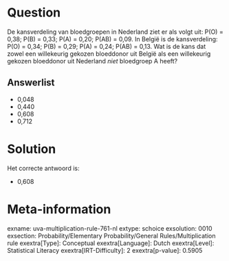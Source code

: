Question
========

De kansverdeling van bloedgroepen in Nederland ziet er als volgt uit:
P(O) = 0,38; P(B) = 0,33; P(A) = 0,20; P(AB) = 0,09. In België is de
kansverdeling: P(O) = 0,34; P(B) = 0,29; P(A) = 0,24; P(AB) = 0,13. Wat
is de kans dat zowel een willekeurig gekozen bloeddonor uit België als
een willekeurig gekozen bloeddonor uit Nederland *niet* bloedgroep A
heeft?

Answerlist
----------

* 0,048
* 0,440
* 0,608
* 0,712

Solution
========

Het correcte antwoord is: 

* 0,608

Meta-information
================
exname: uva-multiplication-rule-761-nl
extype: schoice
exsolution: 0010
exsection: Probability/Elementary Probability/General Rules/Multiplication rule
exextra[Type]: Conceptual
exextra[Language]: Dutch
exextra[Level]: Statistical Literacy
exextra[IRT-Difficulty]: 2
exextra[p-value]: 0.5905
